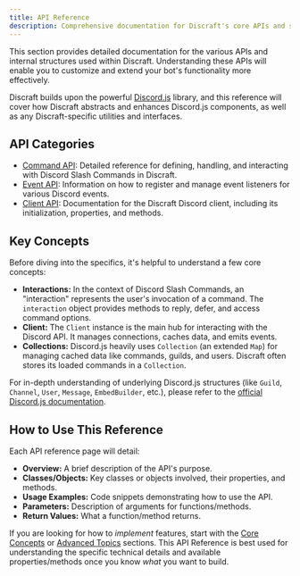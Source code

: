 ```yaml
---
title: API Reference
description: Comprehensive documentation for Discraft's core APIs and structures.
---
```


This section provides detailed documentation for the various APIs and internal structures used within Discraft. Understanding these APIs will enable you to customize and extend your bot's functionality more effectively.

Discraft builds upon the powerful [Discord.js](https://discord.js.org/) library, and this reference will cover how Discraft abstracts and enhances Discord.js components, as well as any Discraft-specific utilities and interfaces.

## API Categories

- [Command API](/docs/api-reference/command-api): Detailed reference for defining, handling, and interacting with Discord Slash Commands in Discraft.
- [Event API](/docs/api-reference/event-api): Information on how to register and manage event listeners for various Discord events.
- [Client API](/docs/api-reference/client-api): Documentation for the Discraft Discord client, including its initialization, properties, and methods.

## Key Concepts

Before diving into the specifics, it's helpful to understand a few core concepts:

- **Interactions:** In the context of Discord Slash Commands, an "interaction" represents the user's invocation of a command. The `interaction` object provides methods to reply, defer, and access command options.
- **Client:** The `Client` instance is the main hub for interacting with the Discord API. It manages connections, caches data, and emits events.
- **Collections:** Discord.js heavily uses `Collection` (an extended `Map`) for managing cached data like commands, guilds, and users. Discraft often stores its loaded commands in a `Collection`.

For in-depth understanding of underlying Discord.js structures (like `Guild`, `Channel`, `User`, `Message`, `EmbedBuilder`, etc.), please refer to the [official Discord.js documentation](https://discord.js.org/#/docs/discord.js/main/general/welcome).

## How to Use This Reference

Each API reference page will detail:

- **Overview:** A brief description of the API's purpose.
- **Classes/Objects:** Key classes or objects involved, their properties, and methods.
- **Usage Examples:** Code snippets demonstrating how to use the API.
- **Parameters:** Description of arguments for functions/methods.
- **Return Values:** What a function/method returns.

If you are looking for how to _implement_ features, start with the [Core Concepts](/docs/core-concepts) or [Advanced Topics](/docs/advanced-topics) sections. This API Reference is best used for understanding the specific technical details and available properties/methods once you know _what_ you want to build.
